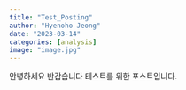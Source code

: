 ```yaml
---
title: "Test_Posting"
author: "Hyenoho Jeong"
date: "2023-03-14"
categories: [analysis]
image: "image.jpg"
---
```


안녕하세요 반갑습니다 테스트를 위한 포스트입니다.